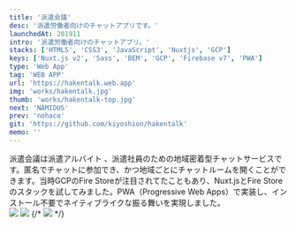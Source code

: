 ```yaml
---
title: '派遣会議'
desc: '派遣労働者向けのチャットアプリです。'
launchedAt: 201911
intro: '派遣労働者向けのチャットアプリ。'
stacks: ['HTML5', 'CSS3', 'JavaScript', 'Nuxtjs', 'GCP']
keys: ['Nuxt.js v2', 'Sass', 'BEM', 'GCP', 'Firebase v7', 'PWA']
type: 'Web App'
tag: 'WEB APP'
url: 'https://hakentalk.web.app'
img: 'works/hakentalk.jpg'
thumb: 'works/hakentalk-top.jpg'
next: 'NAMIDUS'
prev: 'nohaco'
git: 'https://github.com/kiyoshion/hakentalk'
memo: ''
---
```


<div class='sm:my-20 my-8'>
派遣会議は派遣アルバイト 、派遣社員のための地域密着型チャットサービスです。匿名でチャットに参加でき、かつ地域ごとにチャットルームを開くことができます。当時GCPのFire Storeが注目されてたこともあり、Nuxt.jsとFire Storeのスタックを試してみました。PWA（Progressive Web Apps）で実装し、インストール不要でネイティブライクな振る舞いを実現しました。
</div>

<img class='sm:my-20 my-8' src='/img/works/hakentalk-sp-1.jpg' />
<img class='sm:my-20 my-8' src='/img/works/hakentalk-top-1.jpg' />
{/* <img class='sm:my-20 my-8' src='/img/works/hakentalk-top-2.jpg' /> */}
